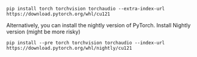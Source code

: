 ```
pip install torch torchvision torchaudio --extra-index-url https://download.pytorch.org/whl/cu121
```

Alternatively, you can install the nightly version of PyTorch.
<Warning>Install Nightly version (might be more risky)</Warning>

```
pip install --pre torch torchvision torchaudio --index-url https://download.pytorch.org/whl/nightly/cu121
```
